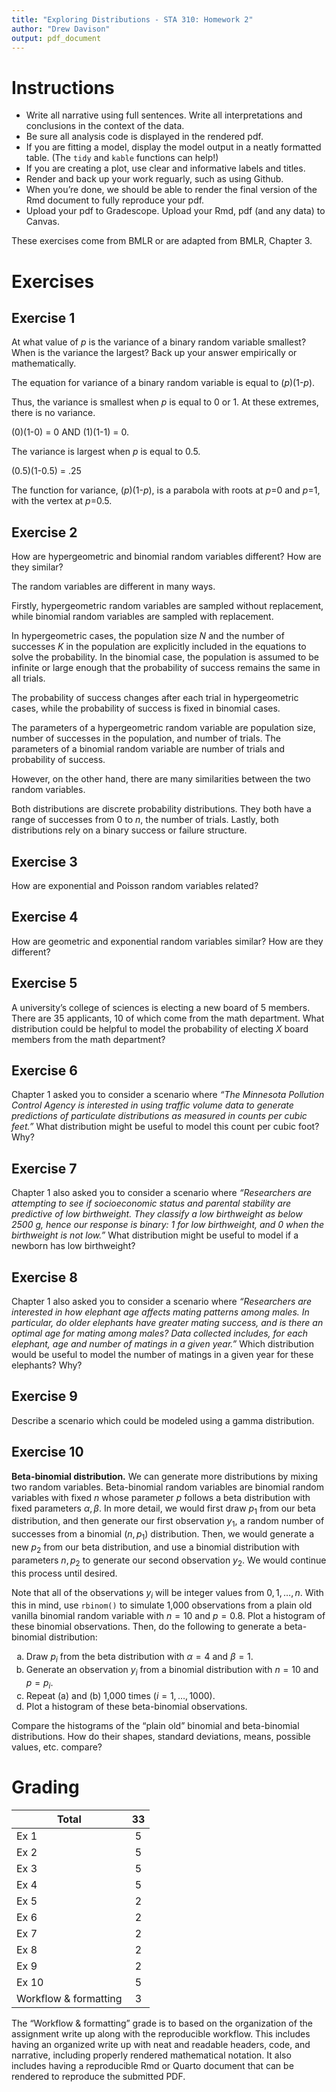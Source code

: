 ```yaml
---
title: "Exploring Distributions - STA 310: Homework 2"
author: "Drew Davison"
output: pdf_document
---
```


# Instructions

-   Write all narrative using full sentences. Write all interpretations and conclusions in the context of the data.
-   Be sure all analysis code is displayed in the rendered pdf.
-   If you are fitting a model, display the model output in a neatly formatted table. (The `tidy` and `kable` functions can help!)
-   If you are creating a plot, use clear and informative labels and titles.
-   Render and back up your work reguarly, such as using Github. 
-   When you're done, we should be able to render the final version of the Rmd document to fully reproduce your pdf.
- Upload your pdf to Gradescope. Upload your Rmd, pdf (and any data) to Canvas. 

These exercises come from BMLR or are adapted from BMLR, Chapter 3. 

# Exercises

## Exercise 1

At what value of $p$ is the variance of a binary random variable smallest? When is the variance the largest? Back up your answer empirically or mathematically. 

The equation for variance of a binary random variable is equal to ($p$)(1-$p$). 

Thus, the variance is smallest when $p$ is equal to 0 or 1. At these extremes, there is no variance.

(0)(1-0) = 0 AND (1)(1-1) = 0.

The variance is largest when $p$ is equal to 0.5.

(0.5)(1-0.5) = .25

The function for variance, ($p$)(1-$p$), is a parabola with roots at $p$=0 and $p$=1, with the vertex at $p$=0.5. 

## Exercise 2 

How are hypergeometric and binomial random variables different? How are they similar?

The random variables are different in many ways. 

Firstly, hypergeometric random variables are sampled without replacement, while binomial random variables are sampled with replacement. 

In hypergeometric cases, the population size $N$ and the number of successes $K$ in the population are explicitly included in the equations to solve the probability. In the binomial case, the population is assumed to be infinite or large enough that the probability of success remains the same in all trials. 

The probability of success changes after each trial in hypergeometric cases, while the probability of success is fixed in binomial cases.

The parameters of a hypergeometric random variable are population size, number of successes in the population, and number of trials. The parameters of a binomial random variable are number of trials and probability of success.

However, on the other hand, there are many similarities between the two random variables.

Both distributions are discrete probability distributions. They both have a range of successes from 0 to $n$, the number of trials. Lastly, both distributions rely on a binary success or failure structure.  

## Exercise 3

How are exponential and Poisson random variables related?

## Exercise 4 

How are geometric and exponential random variables similar? How are they different?

## Exercise 5

A university's college of sciences is electing a new board of 5 members. There are 35 applicants, 10 of which come from the math department. What distribution could be helpful to model the probability of electing $X$ board members from the math department?

## Exercise 6

Chapter 1 asked you to consider a scenario where *"The Minnesota Pollution Control Agency is interested in using traffic volume data to generate predictions of particulate distributions as measured in counts per cubic feet."* What distribution might be useful to model this count per cubic foot? Why?

## Exercise 7

Chapter 1 also asked you to consider a scenario where *"Researchers are attempting to see if socioeconomic status and parental stability are predictive of low birthweight.  They classify a low birthweight as below 2500 g, hence our response is binary: 1 for low birthweight, and 0 when the birthweight is not low."* What distribution might be useful to model if a newborn has low birthweight?

## Exercise 8

Chapter 1 also asked you to consider a scenario where *"Researchers are interested in how elephant age affects mating patterns among males.  In particular, do older elephants have greater mating success, and is there an optimal age for mating among males?  Data collected includes, for each elephant, age and number of matings in a given year."* Which distribution would be useful to model the number of matings in a given year for these elephants? Why?

## Exercise 9

Describe a scenario which could be modeled using a gamma distribution.

## Exercise 10

__Beta-binomial distribution.__ We can generate more distributions by mixing two random variables. \index{mixture model} Beta-binomial random variables are binomial random variables with fixed $n$ whose parameter $p$ follows a beta distribution with fixed parameters $\alpha, \beta$. In more detail, we would first draw $p_1$ from our beta distribution, and then generate our first observation $y_1$, a random number of successes from a binomial ($n, p_1$) distribution. Then, we would generate a new $p_2$ from our beta distribution, and use a binomial distribution with parameters $n, p_2$ to generate our second observation $y_2$. We would continue this process until desired.

Note that all of the observations $y_i$ will be integer values from $0, 1, \ldots, n$.  With this in mind, use `rbinom()` to simulate 1,000 observations from a plain old vanilla binomial random variable with $n=10$ and $p=0.8$. Plot a histogram of these binomial observations. Then, do the following to generate a beta-binomial distribution:

a. Draw $p_i$ from the beta distribution with $\alpha=4$ and $\beta=1$.
b. Generate an observation $y_i$ from a binomial distribution with $n=10$ and $p = p_i$.
c. Repeat (a) and (b) 1,000 times ($i=1,\ldots,1000$).
d. Plot a histogram of these beta-binomial observations.  
    
Compare the histograms of the "plain old" binomial and beta-binomial distributions.  How do their shapes, standard deviations, means, possible values, etc. compare?  
    
# Grading

| **Total**             | **33** |
|-----------------------|:------:|
| Ex 1                  |   5    |
| Ex 2                  |   5    |
| Ex 3                  |   5    |
| Ex 4                  |   5    |
| Ex 5                  |   2    |
| Ex 6                  |   2    |
| Ex 7                  |   2    |
| Ex 8                  |   2    |
| Ex 9                  |   2    |
| Ex 10                 |   5    |
| Workflow & formatting |   3    |

The "Workflow & formatting" grade is to based on the organization of the assignment write up along with the reproducible workflow. This includes having an organized write up with neat and readable headers, code, and narrative, including properly rendered mathematical notation. It also includes having a reproducible Rmd or Quarto document that can be rendered to reproduce the submitted PDF.
